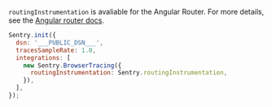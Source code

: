 `routingInstrumentation` is avaliable for the Angular Router. For more details, see the [Angular router docs](/platforms/javascript/guides/angular/#configure).

```JavaScript
Sentry.init({
  dsn: '___PUBLIC_DSN___',
  tracesSampleRate: 1.0,
  integrations: [
    new Sentry.BrowserTracing({
      routingInstrumentation: Sentry.routingInstrumentation,
    }),
  ],
});
```

<Include name="performance/browser-custom-routing-instrumentation.mdx" />
